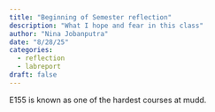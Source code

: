 ```yaml
---
title: "Beginning of Semester reflection"
description: "What I hope and fear in this class"
author: "Nina Jobanputra"
date: "8/28/25"
categories:
  - reflection
  - labreport
draft: false
---
```


E155 is known as one of the hardest courses at mudd. 